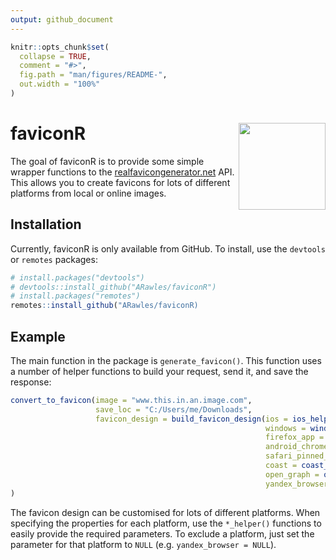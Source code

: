 ```yaml
---
output: github_document
---
```


<!-- README.md is generated from README.Rmd. Please edit that file -->

```r
knitr::opts_chunk$set(
  collapse = TRUE,
  comment = "#>",
  fig.path = "man/figures/README-",
  out.width = "100%"
)
```

# faviconR <a href='http://faviconr.arawles.co.uk'><img src='man/figures/logo.png' align="right" height="139" /></a>

<!-- badges: start -->
<!-- badges: end -->

The goal of faviconR is to provide some simple wrapper functions to the [realfavicongenerator.net](https://www.realfavicongenerator.net) API. This allows you to create favicons for lots of different platforms from local or online images.

## Installation

Currently, faviconR is only available from GitHub. To install, use the `devtools` or `remotes` packages:

``` r
# install.packages("devtools")
# devtools::install_github("ARawles/faviconR")
# install.packages("remotes")
remotes::install_github("ARawles/faviconR)
```
## Example

The main function in the package is `generate_favicon()`. This function uses a number of helper functions to build your request, send it, and save the response:

```r
convert_to_favicon(image = "www.this.in.an.image.com",
                   save_loc = "C:/Users/me/Downloads",
                   favicon_design = build_favicon_design(ios = ios_helper(),
                                                         windows = windows_helper(),
                                                         firefox_app = firefox_app_helper(),
                                                         android_chrome = android_chrome_helper(),
                                                         safari_pinned_tab = safari_pinned_tab_helper(),
                                                         coast = coast_helper(),
                                                         open_graph = open_graph_helper(),
                                                         yandex_browser = yandex_browser_helper())
)

```

The favicon design can be customised for lots of different platforms. When specifying the properties for each platform, use the `*_helper()` functions to easily provide the required parameters. To exclude a platform, just set the parameter for that platform to `NULL` (e.g. `yandex_browser = NULL`).
